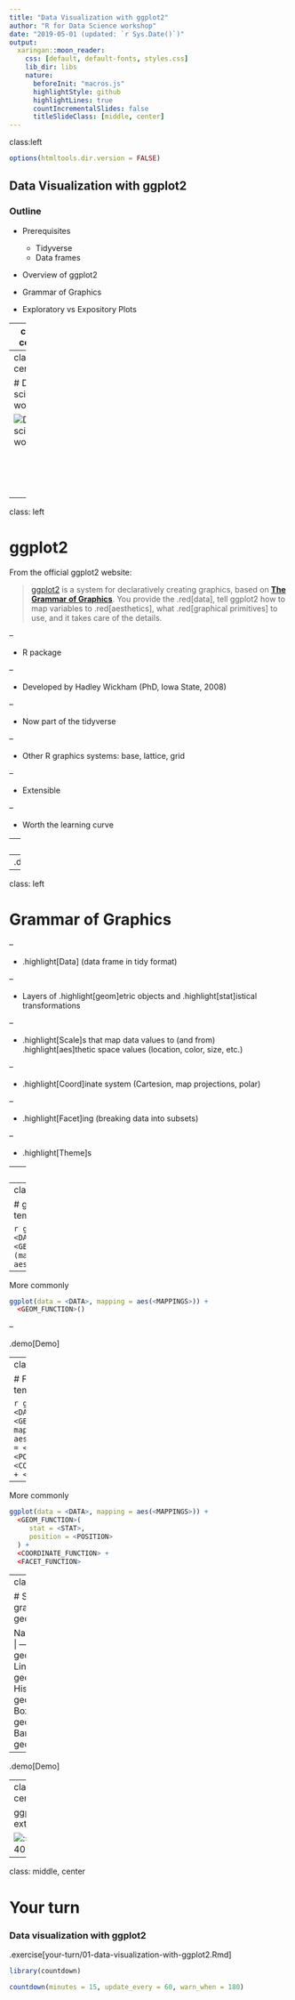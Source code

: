 ```yaml
---
title: "Data Visualization with ggplot2"
author: "R for Data Science workshop"
date: "2019-05-01 (updated: `r Sys.Date()`)"
output:
  xaringan::moon_reader:
    css: [default, default-fonts, styles.css]
    lib_dir: libs
    nature:
      beforeInit: "macros.js"
      highlightStyle: github
      highlightLines: true
      countIncrementalSlides: false
      titleSlideClass: [middle, center]
---
```

class:left

```r
options(htmltools.dir.version = FALSE)
```

## Data Visualization with ggplot2

### Outline

- Prerequisites
  - Tidyverse
  - Data frames

- Overview of ggplot2

- Grammar of Graphics

- Exploratory vs Expository Plots

---
class: center

# Data science workflow

![Data science workflow](assets/data-science.png)

<br/>
<br/>
<br/>
<br/>
<p style="font-size: x-small">
Image source: <a href="http://r4ds.had.co.nz/">R for Data Science</a> by Hadley Wickham & Garrett Grolemund.
</p>

---
class: center

# Data science workflow

![Data science workflow](assets/data-science-explore.png)

<br/>
<br/>
<br/>
<br/>
<p style="font-size: x-small">
Image source: <a href="http://r4ds.had.co.nz/">R for Data Science</a> by Hadley Wickham & Garrett Grolemund.
</p>

---
class: left

# ggplot2

From the official ggplot2 website:

> [ggplot2](http://ggplot2.tidyverse.org/) is a system for declaratively creating graphics, based on [**The Grammar of Graphics**](http://amzn.to/2ef1eWp). You provide the .red[data], tell ggplot2 how to map variables to .red[aesthetics], what .red[graphical primitives] to use, and it takes care of the details.

--

- R package

--

- Developed by Hadley Wickham (PhD, Iowa State, 2008)

--

- Now part of the tidyverse

--

- Other R graphics systems: base, lattice, grid

--

- Extensible

--

- Worth the learning curve

---
class: left

# Prerequisites

### Tidyverse

* Opinionated collection of R packages
* Share underlying design philosophy, grammar, and data structures

### Data frames

* Rectangular data structure
* Columns represent variables
* Rows represent observations
* Tidyverse data frames are called "tibbles"

**Tidyverse packages work with tidy tibbles**

--
.demo[Demo]

---
class: left

# Grammar of Graphics

--

- .highlight[Data] (data frame in tidy format)

--

- Layers of .highlight[geom]etric objects and .highlight[stat]istical transformations

--

- .highlight[Scale]s that map data values to (and from) .highlight[aes]thetic space values (location, color, size, etc.)

--

- .highlight[Coord]inate system (Cartesion, map projections, polar)

--

- .highlight[Facet]ing (breaking data into subsets)

--

- .highlight[Theme]s

---
class: left

# Facets are subplots

For example,

```r
library(ggplot2)
```

```r
ggplot(data = mpg, mapping = aes(displ, hwy)) +
  geom_point() +
  facet_wrap(vars(class), nrow = 2)
```


---
class: left

# ggplot2 template

```r
ggplot(data = <DATA>) + 
  <GEOM_FUNCTION>(mapping = aes(<MAPPINGS>))
```

--

More commonly

```r
ggplot(data = <DATA>, mapping = aes(<MAPPINGS>)) + 
  <GEOM_FUNCTION>()
```

--

.demo[Demo]

---
class: left

# Full ggplot2 template

```r
ggplot(data = <DATA>) + 
  <GEOM_FUNCTION>(
     mapping = aes(<MAPPINGS>),
     stat = <STAT>, 
     position = <POSITION>
  ) +
  <COORDINATE_FUNCTION> +
  <FACET_FUNCTION>
```

--

More commonly

```r
ggplot(data = <DATA>, mapping = aes(<MAPPINGS>)) + 
  <GEOM_FUNCTION>(
     stat = <STAT>, 
     position = <POSITION>
  ) +
  <COORDINATE_FUNCTION> +
  <FACET_FUNCTION>
```

---
class: left

# Some named graphs and their geoms

Name | Geom
---- | ----
Scatterplot | geom_point()
Linegraph | geom_line()
Histogram | geom_histogram()
Boxplot | geom_boxplot()
Barplot | geom_barplot()

--

.demo[Demo]

---
class: center

ggplot2 is extensible

![:scale 40%](assets/geom_brick.png)

---
class: middle, center

# Your turn

### Data visualization with ggplot2

.exercise[your-turn/01-data-visualization-with-ggplot2.Rmd]

```r
library(countdown)

countdown(minutes = 15, update_every = 60, warn_when = 180)
```
